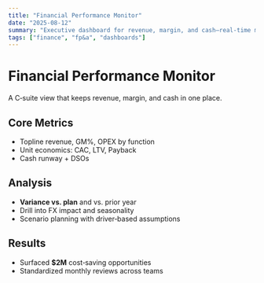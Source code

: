 ```yaml
---
title: "Financial Performance Monitor"
date: "2025-08-12"
summary: "Executive dashboard for revenue, margin, and cash—real‑time monitoring with variance analysis and scenario planning."
tags: ["finance", "fp&a", "dashboards"]
---
```


# Financial Performance Monitor

A C‑suite view that keeps revenue, margin, and cash in one place.

## Core Metrics
- Topline revenue, GM%, OPEX by function
- Unit economics: CAC, LTV, Payback
- Cash runway + DSOs

## Analysis
- **Variance vs. plan** and vs. prior year
- Drill into FX impact and seasonality
- Scenario planning with driver‑based assumptions

## Results
- Surfaced **$2M** cost‑saving opportunities
- Standardized monthly reviews across teams